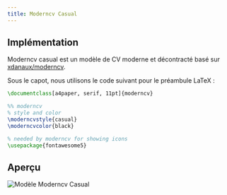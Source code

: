 ```yaml
---
title: Moderncv Casual
---
```


## Implémentation

Moderncv casual est un modèle de CV moderne et décontracté basé sur
[xdanaux/moderncv](https://github.com/xdanaux/moderncv).

Sous le capot, nous utilisons le code suivant pour le préambule LaTeX :

```latex lineNumbers
\documentclass[a4paper, serif, 11pt]{moderncv}

%% moderncv
% style and color
\moderncvstyle{casual}
\moderncvcolor{black}

% needed by moderncv for showing icons
\usepackage{fontawesome5}
```

## Aperçu

![Modèle Moderncv Casual](/static/images/docs/layout/templates/moderncv-casual-template.png)
